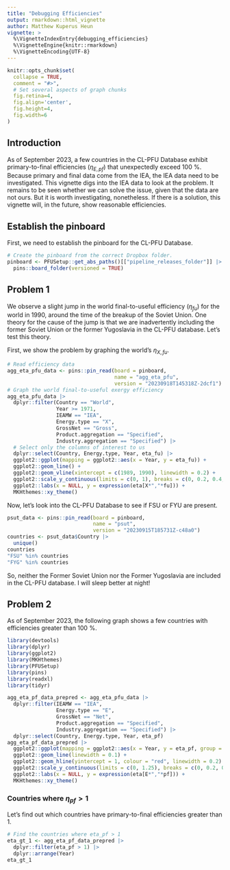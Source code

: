 ```yaml
---
title: "Debugging Efficiencies"
output: rmarkdown::html_vignette
author: Matthew Kuperus Heun
vignette: >
  %\VignetteIndexEntry{debugging_efficiencies}
  %\VignetteEngine{knitr::rmarkdown}
  %\VignetteEncoding{UTF-8}
---
```


```r
knitr::opts_chunk$set(
  collapse = TRUE,
  comment = "#>",
  # Set several aspects of graph chunks
  fig.retina=4,
  fig.align='center', 
  fig.height=4,
  fig.width=6
)
```


## Introduction

As of September 2023, a few countries 
in the CL-PFU Database exhibit 
primary-to-final efficiencies ($\eta_{E,pf}$)
that unexpectedly exceed 100 %. 
Because primary and final data come from the IEA, 
the IEA data need to be investigated.
This vignette digs into the IEA data to look at the problem.
It remains to be seen whether we can solve the issue,
given that the data are not ours. 
But it is worth investigating, nonetheless.
If there is a solution,
this vignette will, in the future,
show reasonable efficiencies. 


## Establish the pinboard

First, we need to establish the pinboard for the CL-PFU Database.

```r
# Create the pinboard from the correct Dropbox folder.
pinboard <- PFUSetup::get_abs_paths()[["pipeline_releases_folder"]] |> 
  pins::board_folder(versioned = TRUE)
```


## Problem 1

We observe a slight jump in the world final-to-useful efficiency ($\eta_{fu}$)
for the world in 1990, 
around the time of the breakup of the Soviet Union.
One theory for the cause of the jump
is that we are inadvertently including 
the former Soviet Union or 
the former Yugoslavia in the CL-PFU database.
Let's test this theory.

First, we show the problem
by graphing the world's $\eta_{X,fu}$.


```r
# Read efficiency data
agg_eta_pfu_data <- pins::pin_read(board = pinboard,
                                   name = "agg_eta_pfu",
                                   version = "20230918T145318Z-2dcf1")
# Graph the world final-to-useful exergy efficiency
agg_eta_pfu_data |> 
  dplyr::filter(Country == "World", 
                Year >= 1971,
                IEAMW == "IEA",
                Energy.type == "X", 
                GrossNet == "Gross", 
                Product.aggregation == "Specified",
                Industry.aggregation == "Specified") |> 
  # Select only the columns of interest to us
  dplyr::select(Country, Energy.type, Year, eta_fu) |> 
  ggplot2::ggplot(mapping = ggplot2::aes(x = Year, y = eta_fu)) +
  ggplot2::geom_line() + 
  ggplot2::geom_vline(xintercept = c(1989, 1990), linewidth = 0.2) +
  ggplot2::scale_y_continuous(limits = c(0, 1), breaks = c(0, 0.2, 0.4, 0.6, 0.8, 1)) +
  ggplot2::labs(x = NULL, y = expression(eta[X*","*fu])) +
  MKHthemes::xy_theme()
```

Now, let's look into the CL-PFU Database to see if FSU or FYU are present.

```r
psut_data <- pins::pin_read(board = pinboard, 
                            name = "psut", 
                            version = "20230915T185731Z-c48a0")
countries <- psut_data$Country |> 
  unique()
countries
"FSU" %in% countries
"FYG" %in% countries
```

So, neither the Former Soviet Union nor the Former Yugoslavia
are included in the CL-PFU database.
I will sleep better at night!


## Problem 2

As of September 2023, 
the following graph shows a few countries with efficiencies
greater than 100 %.

```r
library(devtools)
library(dplyr)
library(ggplot2)
library(MKHthemes)
library(PFUSetup)
library(pins)
library(readxl)
library(tidyr)
```


```r
agg_eta_pf_data_prepred <- agg_eta_pfu_data |> 
  dplyr::filter(IEAMW == "IEA",
                Energy.type == "E", 
                GrossNet == "Net", 
                Product.aggregation == "Specified",
                Industry.aggregation == "Specified") |> 
  dplyr::select(Country, Energy.type, Year, eta_pf)
agg_eta_pf_data_prepred |> 
  ggplot2::ggplot(mapping = ggplot2::aes(x = Year, y = eta_pf, group = Country)) + 
  ggplot2::geom_line(linewidth = 0.1) + 
  ggplot2::geom_hline(yintercept = 1, colour = "red", linewidth = 0.2) +
  ggplot2::scale_y_continuous(limits = c(0, 1.25), breaks = c(0, 0.2, 0.4, 0.6, 0.8, 1)) +
  ggplot2::labs(x = NULL, y = expression(eta[E*","*pf])) +
  MKHthemes::xy_theme()  
```


### Countries where $\eta_{pf} > 1$

Let's find out which countries have primary-to-final efficiencies 
greater than 1.

```r
# Find the countries where eta_pf > 1
eta_gt_1 <- agg_eta_pf_data_prepred |> 
  dplyr::filter(eta_pf > 1) |> 
  dplyr::arrange(Year)
eta_gt_1
```
